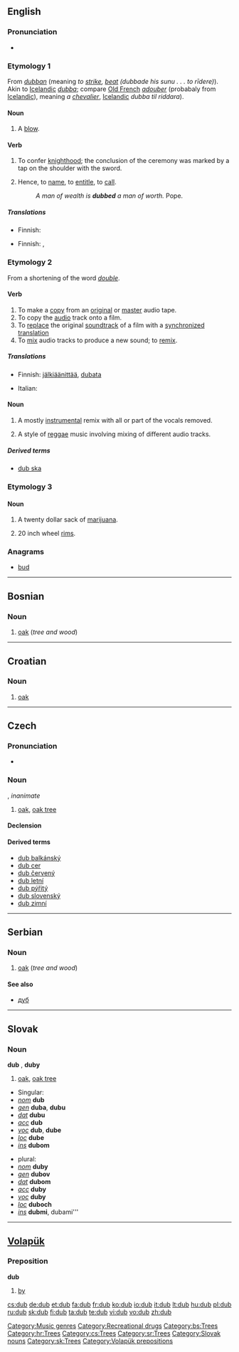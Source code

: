 {{wikipedia|dab=dub}}
==English==
{{webster}}

===Pronunciation===
*{{rhymes|ʌb}}

===Etymology 1===
From {{OE.}} ''[[dubban]]'' (meaning ''to [[strike]], [[beat]] (dubbade his sunu . . . to rīdere)''). Akin to [[Icelandic]] ''[[dubba]]''; compare [[Old French]] ''[[adouber]]'' (probabaly from [[Icelandic]]), meaning ''a [[chevalier]]'', [[Icelandic]] ''dubba til riddara'').

====Noun====
{{en-noun}}

# {{obsolete}} A [[blow]].

====Verb====
{{en-verb|dub|b|ing}}

# {{transitive}} To confer [[knighthood]]; the conclusion of the ceremony was marked by a tap on the shoulder with the sword.
# Hence, to [[name]], to [[entitle]], to [[call]].
#:''A man of wealth is '''dubbed''' a man of worth.'' Pope.

=====Translations=====
{{trans-top|to confer knighthood}}
* Finnish: {{t-|fi|lyödä ritariksi}}
{{trans-mid}}
{{trans-bottom}}

{{trans-top|to name, to entitle, to call}}
* Finnish: {{t+|fi|nimittää}}, {{t+|fi|kutsua}}
{{trans-mid}}
{{trans-bottom}}

===Etymology 2===
From a shortening of the word ''[[double]]''.

====Verb====
{{en-verb|dub|b|ing}}

# To make a [[copy]] from an [[original]] or [[master]] audio tape.
# To copy the [[audio]] track onto a film.
# To [[replace]] the original [[soundtrack]] of a film with a [[synchronized]] [[translation]]
# To [[mix]] audio tracks to produce a new sound; to [[remix]].

=====Translations=====
{{trans-top|to make a copy from an original or master audio tape}}
{{trans-mid}}
{{trans-bottom}}

{{trans-top|to copy the audio track onto a film}}
* Finnish: [[jälkiäänittää]], [[dubata]]
{{trans-mid}}
{{trans-bottom}}

{{trans-top|to replace soundtrack with translation}}
* Italian: {{t-|it|doppiare}}
{{trans-mid}}
{{trans-bottom}}

{{trans-top|to mix audio tracks to produce a new sound; to remix}}
{{trans-mid}}
{{trans-bottom}}

====Noun====
{{en-noun|-}}

# {{music}} A mostly [[instrumental]] remix with all or part of the vocals removed.
# {{music}} A style of [[reggae]] music involving mixing of different audio tracks.

=====Derived terms=====
*[[dub ska]]

===Etymology 3===
{{rfe}}

====Noun====
{{en-noun}}

# {{slang}} A twenty dollar sack of [[marijuana]].
# {{slang}} 20 inch wheel [[rims]].

===Anagrams===
*[[bud]]

[[Category:Music genres]]
[[Category:Recreational drugs]]

----

==Bosnian==

===Noun===
{{infl|bs|noun|g=m}}

# [[oak]] (''tree and wood'')

[[Category:bs:Trees]]

----

==Croatian==

===Noun===
{{hr-noun|m}}

# {{archaic|lang=hr}} [[oak]] {{i|tree}}

[[Category:hr:Trees]]

----

==Czech==

===Pronunciation===
* {{IPA|/dup/}}

===Noun===
{{cs-noun|g=m}}, ''inanimate''

# [[oak]], [[oak tree]]

====Declension====
{{cs-noun-decl|dub|dubu|dubu|dub|dube|dubu|dubem|duby|dubů|dubům|duby|duby|dubech|duby}}
====Derived terms====
* [[dub balkánský]]
* [[dub cer]]
* [[dub červený]]
* [[dub letní]]
* [[dub pýřitý]]
* [[dub slovenský]]
* [[dub zimní]]

[[Category:cs:Trees]]

----

==Serbian==

===Noun===
{{infl|sr|noun|g=m}}

# [[oak]] (''tree and wood'')

====See also====
*[[дуб#Serbian|дуб]]

[[Category:sr:Trees]]

----

==Slovak==

===Noun===
'''dub''' {{m}}, '''duby''' {{p}}

# [[oak]], [[oak tree]]

*Singular:
* ''[[nominative|nom]]'' '''dub'''
* ''[[genitive|gen]]'' '''duba''', '''dubu'''
* ''[[dative|dat]]'' '''dubu'''
* ''[[accusative|acc]]'' '''dub'''
* ''[[vocative|voc]]'' '''dub''', '''dube'''
* ''[[locative|loc]]'' '''dube'''
* ''[[instrumental|ins]]'' '''dubom'''

*plural:
* ''[[nominative|nom]]'' '''duby'''
* ''[[genitive|gen]]'' '''dubov'''
* ''[[dative|dat]]'' '''dubom'''
* ''[[accusative|acc]]'' '''duby'''
* ''[[vocative|voc]]'' '''duby'''
* ''[[locative|loc]]'' '''duboch'''
* ''[[instrumental|ins]]'' '''dubmi''', dubami'''

[[Category:Slovak nouns]]
[[Category:sk:Trees]]

----

==[[Volapük]]==

===Preposition===
'''dub'''

# [[by]]

[[Category:Volapük prepositions]]

[[cs:dub]]
[[de:dub]]
[[et:dub]]
[[fa:dub]]
[[fr:dub]]
[[ko:dub]]
[[io:dub]]
[[it:dub]]
[[lt:dub]]
[[hu:dub]]
[[pl:dub]]
[[ru:dub]]
[[sk:dub]]
[[fi:dub]]
[[ta:dub]]
[[te:dub]]
[[vi:dub]]
[[vo:dub]]
[[zh:dub]]